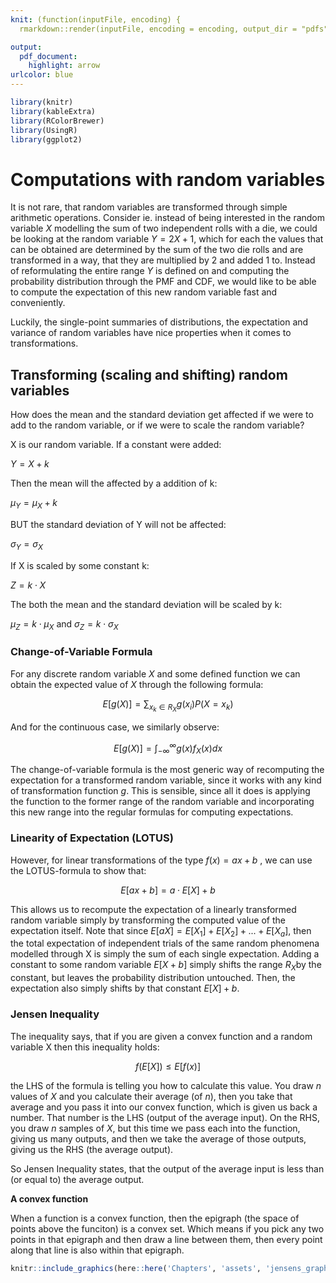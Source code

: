 ```yaml
---
knit: (function(inputFile, encoding) {
  rmarkdown::render(inputFile, encoding = encoding, output_dir = "pdfs") })

output:
  pdf_document:
    highlight: arrow
urlcolor: blue
---
```


```r
library(knitr)
library(kableExtra)
library(RColorBrewer)
library(UsingR)
library(ggplot2)
```

# Computations with random variables

It is not rare, that random variables are transformed through simple arithmetic operations. Consider ie. instead of being interested in the random variable $X$ modelling the sum of two independent rolls with a die, we could be looking at the random variable $Y = 2X+1$, which for each the values that can be obtained are determined by the sum of the two die rolls and are transformed in a way, that they are multiplied by 2 and added 1 to. Instead of reformulating the entire range $Y$ is defined on and computing the probability distribution through the PMF and CDF, we would like to be able to compute the expectation of this new random variable fast and conveniently.

Luckily, the single-point summaries of distributions, the expectation and variance of random variables have nice properties when it comes to transformations.

## Transforming (scaling and shifting) random variables

How does the mean and the standard deviation get affected if we were to add to the random variable, or if we were to scale the random variable?

X is our random variable. If a constant were added:

$Y = X + k$

Then the mean will the affected by a addition of k:

$\mu_Y = \mu_X + k$

BUT the standard deviation of Y will not be affected:

$\sigma_Y = \sigma_X$ 

If X is scaled by some constant k:

$Z = k \cdot X$

The both the mean and the standard deviation will be scaled by k:

$\mu_Z = k \cdot \mu_X$      and     $\sigma_Z = k \cdot \sigma_X$

### Change-of-Variable Formula

For any discrete random variable $X$ and some defined function we can obtain the expected value of $X$ through the following formula:

$$
E[g(X)] = \sum_{x_k \in R_X} g(x_i) P(X=x_k)
$$

And for the continuous case, we similarly observe:

$$
E[g(X)] = \int_{-\infty}^{\infty} g(x) f_X(x)dx
$$

The change-of-variable formula is the most generic way of recomputing the expectation for a transformed random variable, since it works with any kind of transformation function $g$. This is sensible, since all it does is applying the function to the former range of the random variable and incorporating this new range into the regular formulas for computing expectations.

### Linearity of Expectation (LOTUS)

However, for linear transformations of the type $f(x)=ax+b$ , we can use the LOTUS-formula to show that:

$$
E[ax+b]=a \cdot E[X] +b
$$

This allows us to recompute the expectation of a linearly transformed random variable simply by transforming the computed value of the expectation itself. Note that since $E[aX]=E[X_1]+E[X_2]+...+E[X_a]$, then the total expectation of independent trials of the same random phenomena modelled through X is simply the sum of each single expectation. Adding a constant to some random variable $E[X+b]$ simply shifts the range $R_X$by the constant, but leaves the probability distribution untouched. Then, the expectation also simply shifts by that constant $E[X]+b$.

### Jensen Inequality

The inequality says, that if you are given a convex function and a random variable X then this inequality holds:

$$
f(E[X]) \le E[f(x)]
$$

the LHS of the formula is telling you how to calculate this value. You draw $n$ values of $X$ and you calculate their average (of $n$), then you take that average and you pass it into our convex function, which is given us back a number. That number is the LHS (output of the average input). 
On the RHS, you draw $n$ samples of $X$, but this time we pass each into the function, giving us many outputs, and then we take the average of those outputs, giving us the RHS (the average output).

So Jensen Inequality states, that the output of the average input is less than (or equal to) the average output.

**A convex function**

When a function is a convex function, then the epigraph (the space of points above the funciton) is a convex set. Which means if you pick any two points in that epigraph and then draw a line between them, then every point along that line is also within that epigraph.

```r
knitr::include_graphics(here::here('Chapters', 'assets', 'jensens_graphs.png'))
```